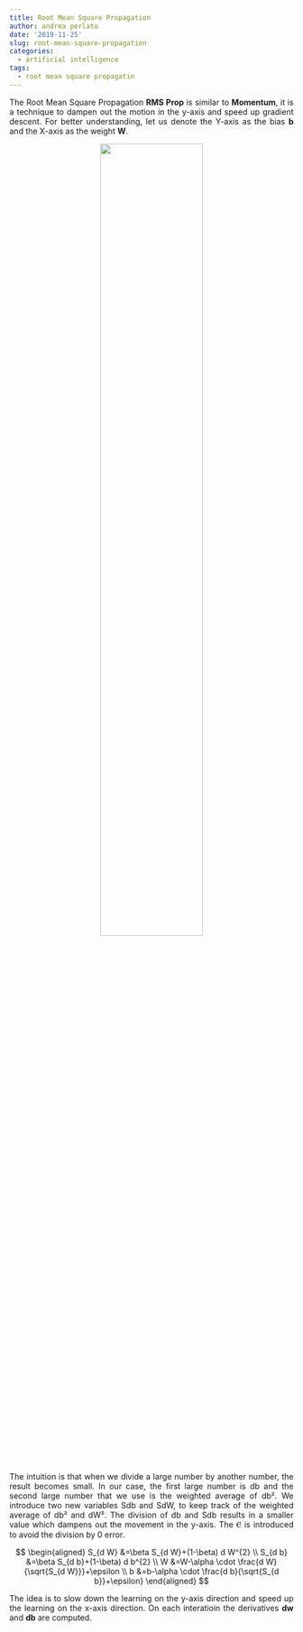 ```yaml
---
title: Root Mean Square Propagation
author: andrea perlato
date: '2019-11-25'
slug: root-mean-square-propagation
categories:
  - artificial intelligence
tags:
  - root mean square propagatin
---
```


<style>
body {
text-align: justify}
</style>

The Root Mean Square Propagation **RMS Prop**  is similar to **Momentum**, it is a technique to dampen out the motion in the y-axis and speed up gradient descent. 
For better understanding, let us denote the Y-axis as the bias **b** and the X-axis as the weight **W**.

<center>
![](/img/rmsprop.png){width=60%}
</center>

The intuition is that when we divide a large number by another number, the result becomes small. In our case, the first large number is db and the second large number that we use is the weighted average of db². We introduce two new variables Sdb and SdW, to keep track of the weighted average of db² and dW². The division of db and Sdb results in a smaller value which dampens out the movement in the y-axis. The Ⲉ is introduced to avoid the division by 0 error.

$$
\begin{aligned} S_{d W} &=\beta S_{d W}+(1-\beta) d W^{2} \\ S_{d b} &=\beta S_{d b}+(1-\beta) d b^{2} \\ W &=W-\alpha \cdot \frac{d W}{\sqrt{S_{d W}}}+\epsilon \\ b &=b-\alpha \cdot \frac{d b}{\sqrt{S_{d b}}+\epsilon} \end{aligned}
$$

The idea is to slow down the learning on the y-axis direction and speed up the learning on the x-axis direction.
On each interatioin the derivatives **dw** and **db** are computed.










